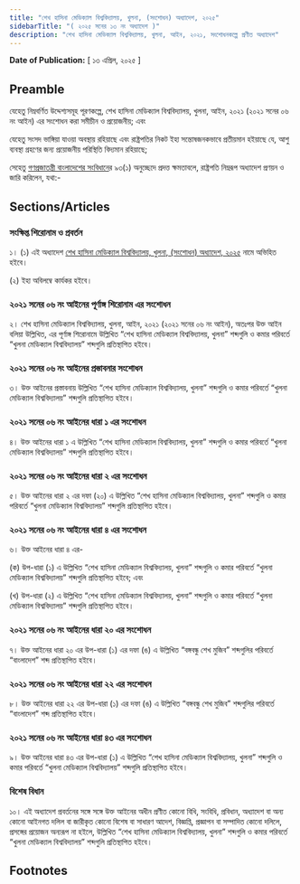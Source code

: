 ```yaml
---
title: "শেখ হাসিনা মেডিক্যাল বিশ্ববিদ্যালয়, খুলনা, (সংশোধন) অধ্যাদেশ, ২০২৫"
sidebarTitle: "( ২০২৫ সনের ১৩ নং অধ্যাদেশ )"
description: "শেখ হাসিনা মেডিক্যাল বিশ্ববিদ্যালয়, খুলনা, আইন, ২০২১, সংশোধনকল্পে প্রণীত অধ্যাদেশ"
---
```


**Date of Publication:** [ ১৩ এপ্রিল, ২০২৫ ]

## Preamble

যেহেতু নিম্নবর্ণিত উদ্দেশ্যসমূহ পূরণকল্পে, শেখ হাসিনা মেডিক্যাল বিশ্ববিদ্যালয়, খুলনা, আইন, ২০২১ (২০২১ সনের ০৬ নং আইন) এর সংশোধন করা সমীচীন ও প্রয়োজনীয়; এবং

যেহেতু সংসদ ভাঙ্গিয়া যাওয়া অবস্থায় রহিয়াছে এবং রাষ্ট্রপতির নিকট ইহা সন্তোষজনকভাবে প্রতীয়মান হইয়াছে যে, আশু ব্যবস্থা গ্রহণের জন্য প্রয়োজনীয় পরিস্থিতি বিদ্যমান রহিয়াছে;

সেহেতু [গণপ্রজাতন্ত্রী বাংলাদেশের সংবিধান](/act-957.html "গণপ্রজাতন্ত্রী বাংলাদেশের সংবিধান")ের ৯৩(১) অনুচ্ছেদে প্রদত্ত ক্ষমতাবলে, রাষ্ট্রপতি নিম্নরূপ অধ্যাদেশ প্রণয়ন ও জারি করিলেন, যথা:-

## Sections/Articles

### সংক্ষিপ্ত শিরোনাম ও প্রবর্তন

১। (১) এই অধ্যাদেশ [শেখ হাসিনা মেডিক্যাল বিশ্ববিদ্যালয়, খুলনা, (সংশোধন) অধ্যাদেশ, ২০২৫](/act-1526.html "শেখ হাসিনা মেডিক্যাল বিশ্ববিদ্যালয়, খুলনা, (সংশোধন) অধ্যাদেশ, ২০২৫") নামে অভিহিত হইবে।

(২) ইহা অবিলম্বে কার্যকর হইবে।

### ২০২১ সনের ০৬ নং আইনের পূর্ণাঙ্গ শিরোনাম এর সংশোধন

২। শেখ হাসিনা মেডিক্যাল বিশ্ববিদ্যালয়, খুলনা, আইন, ২০২১ (২০২১ সনের ০৬ নং আইন), অতঃপর উক্ত আইন বলিয়া উল্লিখিত, এর পূর্ণাঙ্গ শিরোনামে উল্লিখিত “শেখ হাসিনা মেডিক্যাল বিশ্ববিদ্যালয়, খুলনা” শব্দগুলি ও কমার পরিবর্তে “খুলনা মেডিক্যাল বিশ্ববিদ্যালয়” শব্দগুলি প্রতিস্থাপিত হইবে।

### ২০২১ সনের ০৬ নং আইনের প্রস্তাবনার সংশোধন

৩। উক্ত আইনের প্রস্তাবনায় উল্লিখিত “শেখ হাসিনা মেডিক্যাল বিশ্ববিদ্যালয়, খুলনা” শব্দগুলি ও কমার পরিবর্তে “খুলনা মেডিক্যাল বিশ্ববিদ্যালয়” শব্দগুলি প্রতিস্থাপিত হইবে।

### ২০২১ সনের ০৬ নং আইনের ধারা ১ এর সংশোধন

৪। উক্ত আইনের ধারা ১ এ উল্লিখিত “শেখ হাসিনা মেডিক্যাল বিশ্ববিদ্যালয়, খুলনা” শব্দগুলি ও কমার পরিবর্তে “খুলনা মেডিক্যাল বিশ্ববিদ্যালয়” শব্দগুলি প্রতিস্থাপিত হইবে।

### ২০২১ সনের ০৬ নং আইনের ধারা ২ এর সংশোধন

৫। উক্ত আইনের ধারা ২ এর দফা (২০) এ উল্লিখিত “শেখ হাসিনা মেডিক্যাল বিশ্ববিদ্যালয়, খুলনা” শব্দগুলি ও কমার পরিবর্তে “খুলনা মেডিক্যাল বিশ্ববিদ্যালয়” শব্দগুলি প্রতিস্থাপিত হইবে।

### ২০২১ সনের ০৬ নং আইনের ধারা ৪ এর সংশোধন

৬। উক্ত আইনের ধারা ৪ এর-

(ক) উপ-ধারা (১) এ উল্লিখিত “শেখ হাসিনা মেডিক্যাল বিশ্ববিদ্যালয়, খুলনা” শব্দগুলি ও কমার পরিবর্তে “খুলনা মেডিক্যাল বিশ্ববিদ্যালয়” শব্দগুলি প্রতিস্থাপিত হইবে; এবং

(খ) উপ-ধারা (২) এ উল্লিখিত “শেখ হাসিনা মেডিক্যাল বিশ্ববিদ্যালয়, খুলনা” শব্দগুলি ও কমার পরিবর্তে “খুলনা মেডিক্যাল বিশ্ববিদ্যালয়” শব্দগুলি প্রতিস্থাপিত হইবে।

### ২০২১ সনের ০৬ নং আইনের ধারা ২০ এর সংশোধন

৭। উক্ত আইনের ধারা ২০ এর উপ-ধারা (১) এর দফা (ঙ) এ উল্লিখিত “বঙ্গবন্ধু শেখ মুজিব” শব্দগুলির পরিবর্তে “বাংলাদেশ” শব্দ প্রতিস্থাপিত হইবে।

### ২০২১ সনের ০৬ নং আইনের ধারা ২২ এর সংশোধন

৮। উক্ত আইনের ধারা ২২ এর উপ-ধারা (১) এর দফা (ঙ) এ উল্লিখিত “বঙ্গবন্ধু শেখ মুজিব” শব্দগুলির পরিবর্তে “বাংলাদেশ” শব্দ প্রতিস্থাপিত হইবে।

### ২০২১ সনের ০৬ নং আইনের ধারা ৪৩ এর সংশোধন

৯। উক্ত আইনের ধারা ৪৩ এর উপ-ধারা (১) এ উল্লিখিত “শেখ হাসিনা মেডিক্যাল বিশ্ববিদ্যালয়, খুলনা” শব্দগুলি ও কমার পরিবর্তে “খুলনা মেডিক্যাল বিশ্ববিদ্যালয়” শব্দগুলি প্রতিস্থাপিত হইবে।

### বিশেষ বিধান

১০। এই অধ্যাদেশ প্রবর্তনের সঙ্গে সঙ্গে উক্ত আইনের অধীন প্রণীত কোনো বিধি, সংবিধি, প্রবিধান, অধ্যাদেশ বা অন্য কোনো আইনগত দলিল বা জারীকৃত কোনো বিশেষ বা সাধারণ আদেশ, বিজ্ঞপ্তি, প্রজ্ঞাপন বা সম্পাদিত কোনো দলিলে, প্রসঙ্গের প্রয়োজন অন্যরূপ না হইলে, উল্লিখিত “শেখ হাসিনা মেডিক্যাল বিশ্ববিদ্যালয়, খুলনা” শব্দগুলি ও কমার পরিবর্তে “খুলনা মেডিক্যাল বিশ্ববিদ্যালয়” শব্দগুলি প্রতিস্থাপিত হইবে।

## Footnotes
